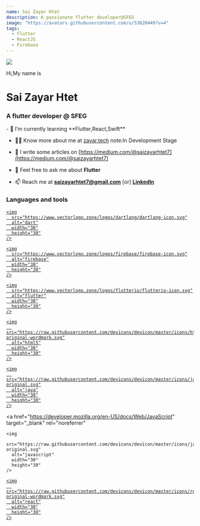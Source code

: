 ```yaml
---
name: Sai Zayar Htet
description: A passionate flutter developer@SFEG
image: "https://avatars.githubusercontent.com/u/53620449?v=4"
tags:
  - Flutter
  - ReactJS
  - Firebase
---
```


<div className="flex flex"></div>
<div className="h-28 w-28 rounded-full overflow-hidden mx-auto">
  <img src="https://avatars.githubusercontent.com/u/53620449?v=4" />
</div>

<p className="text-center mt-5">Hi,My name is</p>

<h1 className="text-center mt-1">
  <span className="font-bold text-2xl">Sai Zayar Htet</span>
</h1>

<h3 className="text-center mt-1">A flutter developer @ SFEG</h3>

<div className="container  max-w-[720px] mx-auto">
- 🌱 I’m currently learning **Flutter,React,Swift**

- 👨‍💻 Know more about me at [zayar.tech](http://zayar.tech) <span className="text-sm italic">note:In Development Stage</span>

- 📝 I write some articles on [https://medium.com/@saizayarhtet7](https://medium.com/@saizayarhtet7)

- 💬 Feel free to ask me about **Flutter**

- 📫 Reach me at **saizayarhtet7@gmail.com** [or] **[LinkedIn](https://www.linkedin.com/in/sai-zayar-htet-b2a625241)**

</div>

<div className="container max-w-[720px] mx-auto">
<h3 className="mt-10 mb-5 items-start">
  <span className="font-bold">Languages and tools</span>
</h3>
<div className="flex flex-row items-center gap-2 mx-auto " >

  <a href="https://dart.dev" target="_blank" rel="noreferrer">

    <img
      src="https://www.vectorlogo.zone/logos/dartlang/dartlang-icon.svg"
      alt="dart"
      width="30"
      height="30"
    />

  </a> 
  <a href="https://firebase.google.com/" target="_blank" rel="noreferrer">
    
    <img
      src="https://www.vectorlogo.zone/logos/firebase/firebase-icon.svg"
      alt="firebase"
      width="30"
      height="30"
    />
  </a> <a href="https://flutter.dev" target="_blank" rel="noreferrer">
    
    <img
      src="https://www.vectorlogo.zone/logos/flutterio/flutterio-icon.svg"
      alt="flutter"
      width="30"
      height="30"
    />
  </a> <a href="https://www.w3.org/html/" target="_blank" rel="noreferrer">
    
    <img
      src="https://raw.githubusercontent.com/devicons/devicon/master/icons/html5/html5-original-wordmark.svg"
      alt="html5"
      width="30"
      height="30"
    />
  </a> <a href="https://www.java.com" target="_blank" rel="noreferrer">
    
    <img
      src="https://raw.githubusercontent.com/devicons/devicon/master/icons/java/java-original.svg"
      alt="java"
      width="30"
      height="30"
    />
  </a> <a
    href="https://developer.mozilla.org/en-US/docs/Web/JavaScript"
    target="_blank"
    rel="noreferrer"
  >
    
    <img
      src="https://raw.githubusercontent.com/devicons/devicon/master/icons/javascript/javascript-original.svg"
      alt="javascript"
      width="30"
      height="30"
    />
  </a> <a href="https://reactjs.org/" target="_blank" rel="noreferrer">
    
    <img
      src="https://raw.githubusercontent.com/devicons/devicon/master/icons/react/react-original-wordmark.svg"
      alt="react"
      width="30"
      height="30"
    />
  </a>

</div>

</div>
